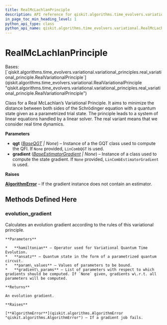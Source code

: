 ```yaml
---
title: RealMcLachlanPrinciple
description: API reference for qiskit.algorithms.time_evolvers.variational.RealMcLachlanPrinciple
in_page_toc_min_heading_level: 1
python_api_type: class
python_api_name: qiskit.algorithms.time_evolvers.variational.RealMcLachlanPrinciple
---
```


# RealMcLachlanPrinciple

<Class id="qiskit.algorithms.time_evolvers.variational.RealMcLachlanPrinciple" github="https://github.com/qiskit/qiskit/tree/stable/0.23/qiskit/algorithms/time_evolvers/variational/variational_principles/real_mc_lachlan_principle.py" signature="RealMcLachlanPrinciple(qgt=None, gradient=None)">
  Bases: [`qiskit.algorithms.time_evolvers.variational.variational_principles.real_variational_principle.RealVariationalPrinciple`](qiskit.algorithms.time_evolvers.variational.RealVariationalPrinciple "qiskit.algorithms.time_evolvers.variational.variational_principles.real_variational_principle.RealVariationalPrinciple")

  Class for a Real McLachlan’s Variational Principle. It aims to minimize the distance between both sides of the Schrödinger equation with a quantum state given as a parametrized trial state. The principle leads to a system of linear equations handled by a linear solver. The real variant means that we consider real time dynamics.

  **Parameters**

  *   **qgt** ([*BaseQGT*](qiskit.algorithms.gradients.BaseQGT "qiskit.algorithms.gradients.BaseQGT") *| None*) – Instance of a the GQT class used to compute the QFI. If `None` provided, `LinCombQGT` is used.
  *   **gradient** ([*BaseEstimatorGradient*](qiskit.algorithms.gradients.BaseEstimatorGradient "qiskit.algorithms.gradients.BaseEstimatorGradient") *| None*) – Instance of a class used to compute the state gradient. If `None` provided, `LinCombEstimatorGradient` is used.

  **Raises**

  [**AlgorithmError**](qiskit.algorithms.AlgorithmError "qiskit.algorithms.AlgorithmError") – If the gradient instance does not contain an estimator.

  ## Methods Defined Here

  ### evolution\_gradient

  <Function id="qiskit.algorithms.time_evolvers.variational.RealMcLachlanPrinciple.evolution_gradient" signature="RealMcLachlanPrinciple.evolution_gradient(hamiltonian, ansatz, param_values, gradient_params=None)">
    Calculates an evolution gradient according to the rules of this variational principle.

    **Parameters**

    *   **hamiltonian** – Operator used for Variational Quantum Time Evolution.
    *   **ansatz** – Quantum state in the form of a parametrized quantum circuit.
    *   **param\_values** – Values of parameters to be bound.
    *   **gradient\_params** – List of parameters with respect to which gradients should be computed. If `None` given, gradients w\.r.t. all parameters will be computed.

    **Returns**

    An evolution gradient.

    **Raises**

    [**AlgorithmError**](qiskit.algorithms.AlgorithmError "qiskit.algorithms.AlgorithmError") – If a gradient job fails.
  </Function>
</Class>

